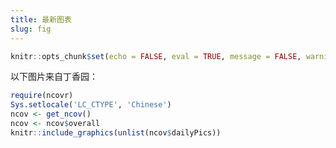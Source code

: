 ```yaml
---
title: 最新图表
slug: fig
---
```



```r
knitr::opts_chunk$set(echo = FALSE, eval = TRUE, message = FALSE, warning = FALSE, error = FALSE, include = FALSE)
```

以下图片来自丁香园：

```r
require(ncovr)
Sys.setlocale('LC_CTYPE', 'Chinese')
ncov <- get_ncov()
ncov <- ncov$overall
knitr::include_graphics(unlist(ncov$dailyPics))
```
